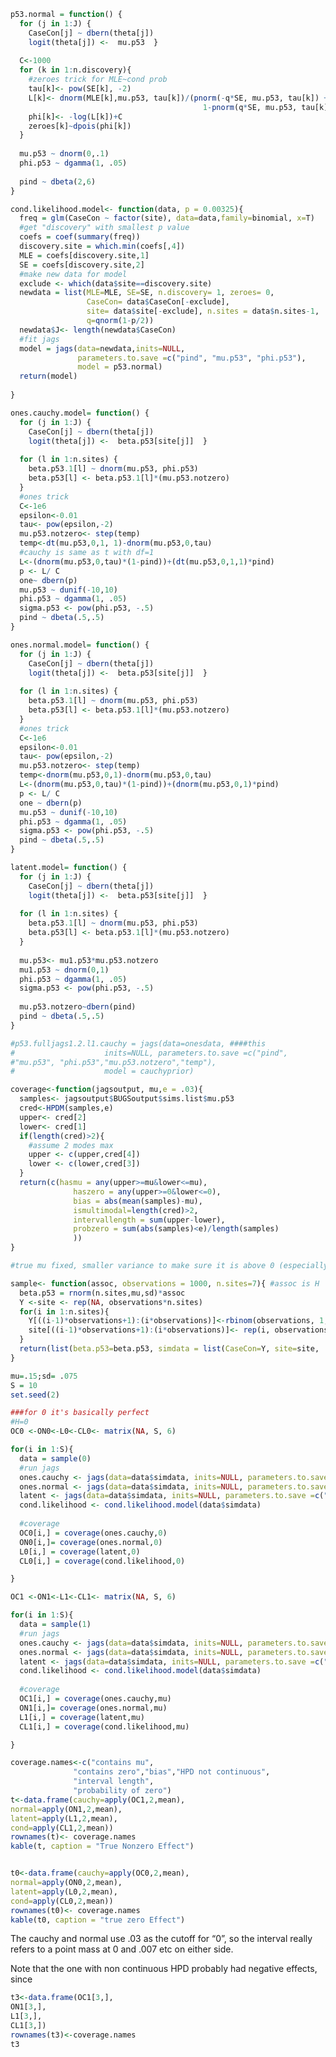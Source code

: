 
```r
p53.normal = function() {
  for (j in 1:J) {
    CaseCon[j] ~ dbern(theta[j])
    logit(theta[j]) <-  mu.p53  }
  
  C<-1000
  for (k in 1:n.discovery){
    #zeroes trick for MLE~cond prob
    tau[k]<- pow(SE[k], -2)
    L[k]<- dnorm(MLE[k],mu.p53, tau[k])/(pnorm(-q*SE, mu.p53, tau[k]) +
                                           1-pnorm(q*SE, mu.p53, tau[k]))
    phi[k]<- -log(L[k])+C
    zeroes[k]~dpois(phi[k])
  }
  
  mu.p53 ~ dnorm(0,.1)
  phi.p53 ~ dgamma(1, .05)
  
  pind ~ dbeta(2,6)
}

cond.likelihood.model<- function(data, p = 0.00325){
  freq = glm(CaseCon ~ factor(site), data=data,family=binomial, x=T)
  #get "discovery" with smallest p value
  coefs = coef(summary(freq))
  discovery.site = which.min(coefs[,4])
  MLE = coefs[discovery.site,1]
  SE = coefs[discovery.site,2]
  #make new data for model
  exclude <- which(data$site==discovery.site)
  newdata = list(MLE=MLE, SE=SE, n.discovery= 1, zeroes= 0, 
                 CaseCon= data$CaseCon[-exclude], 
                 site= data$site[-exclude], n.sites = data$n.sites-1,
                 q=qnorm(1-p/2))
  newdata$J<- length(newdata$CaseCon)
  #fit jags
  model = jags(data=newdata,inits=NULL, 
               parameters.to.save =c("pind", "mu.p53", "phi.p53"), 
               model = p53.normal)
  return(model)
  
}
```

```r
ones.cauchy.model= function() {
  for (j in 1:J) {
    CaseCon[j] ~ dbern(theta[j])
    logit(theta[j]) <-  beta.p53[site[j]]  }
  
  for (l in 1:n.sites) {
    beta.p53.1[l] ~ dnorm(mu.p53, phi.p53)
    beta.p53[l] <- beta.p53.1[l]*(mu.p53.notzero)
  }
  #ones trick
  C<-1e6
  epsilon<-0.01
  tau<- pow(epsilon,-2)
  mu.p53.notzero<- step(temp)
  temp<-dt(mu.p53,0,1, 1)-dnorm(mu.p53,0,tau) 
  #cauchy is same as t with df=1
  L<-(dnorm(mu.p53,0,tau)*(1-pind))+(dt(mu.p53,0,1,1)*pind)
  p <- L/ C
  one~ dbern(p)
  mu.p53 ~ dunif(-10,10) 
  phi.p53 ~ dgamma(1, .05)
  sigma.p53 <- pow(phi.p53, -.5)
  pind ~ dbeta(.5,.5)
}

ones.normal.model= function() {
  for (j in 1:J) {
    CaseCon[j] ~ dbern(theta[j])
    logit(theta[j]) <-  beta.p53[site[j]]  }
  
  for (l in 1:n.sites) {
    beta.p53.1[l] ~ dnorm(mu.p53, phi.p53)
    beta.p53[l] <- beta.p53.1[l]*(mu.p53.notzero)
  }
  #ones trick
  C<-1e6
  epsilon<-0.01
  tau<- pow(epsilon,-2)
  mu.p53.notzero<- step(temp)
  temp<-dnorm(mu.p53,0,1)-dnorm(mu.p53,0,tau) 
  L<-(dnorm(mu.p53,0,tau)*(1-pind))+(dnorm(mu.p53,0,1)*pind)
  p <- L/ C
  one ~ dbern(p)
  mu.p53 ~ dunif(-10,10) 
  phi.p53 ~ dgamma(1, .05)
  sigma.p53 <- pow(phi.p53, -.5)
  pind ~ dbeta(.5,.5)
}

latent.model= function() {
  for (j in 1:J) {
    CaseCon[j] ~ dbern(theta[j])
    logit(theta[j]) <-  beta.p53[site[j]]  }
  
  for (l in 1:n.sites) {
    beta.p53.1[l] ~ dnorm(mu.p53, phi.p53)
    beta.p53[l] <- beta.p53.1[l]*(mu.p53.notzero)
  }
  
  mu.p53<- mu1.p53*mu.p53.notzero
  mu1.p53 ~ dnorm(0,1)
  phi.p53 ~ dgamma(1, .05)
  sigma.p53 <- pow(phi.p53, -.5)
  
  mu.p53.notzero~dbern(pind)
  pind ~ dbeta(.5,.5)
}

#p53.fulljags1.2.l1.cauchy = jags(data=onesdata, ####this
#                    inits=NULL, parameters.to.save =c("pind", 
#"mu.p53", "phi.p53","mu.p53.notzero","temp"),
#                    model = cauchyprior)
```


```r
coverage<-function(jagsoutput, mu,e = .03){
  samples<- jagsoutput$BUGSoutput$sims.list$mu.p53
  cred<-HPDM(samples,e)
  upper<- cred[2]
  lower<- cred[1]
  if(length(cred)>2){
    #assume 2 modes max
    upper <- c(upper,cred[4])
    lower <- c(lower,cred[3])
  }
  return(c(hasmu = any(upper>=mu&lower<=mu), 
              haszero = any(upper>=0&lower<=0), 
              bias = abs(mean(samples)-mu),
              ismultimodal=length(cred)>2,
              intervallength = sum(upper-lower),
              probzero = sum(abs(samples)<e)/length(samples)
              ))
}

#true mu fixed, smaller variance to make sure it is above 0 (especially since it's learned anyway)

sample<- function(assoc, observations = 1000, n.sites=7){ #assoc is H
  beta.p53 = rnorm(n.sites,mu,sd)*assoc 
  Y <-site <- rep(NA, observations*n.sites)
  for(i in 1:n.sites){
    Y[((i-1)*observations+1):(i*observations)]<-rbinom(observations, 1, exp(beta.p53[i])/(1+exp(beta.p53[i])))
    site[((i-1)*observations+1):(i*observations)]<- rep(i, observations)
  }
  return(list(beta.p53=beta.p53, simdata = list(CaseCon=Y, site=site,  J=n.sites*observations ,n.sites=n.sites, one=1)))
}

```

```r
mu=.15;sd= .075
S = 10
set.seed(2)

###for 0 it's basically perfect 
#H=0
OC0 <-ON0<-L0<-CL0<- matrix(NA, S, 6)

for(i in 1:S){
  data = sample(0)
  #run jags
  ones.cauchy <- jags(data=data$simdata, inits=NULL, parameters.to.save =c("pind", "mu.p53", "phi.p53","mu.p53.notzero"), model = ones.cauchy.model)
  ones.normal <- jags(data=data$simdata, inits=NULL, parameters.to.save =c("pind", "mu.p53", "phi.p53","mu.p53.notzero"), model = ones.normal.model)
  latent <- jags(data=data$simdata, inits=NULL, parameters.to.save =c("pind", "mu.p53", "phi.p53","mu.p53.notzero"), model = latent.model)
  cond.likelihood <- cond.likelihood.model(data$simdata)
  
  #coverage
  OC0[i,] = coverage(ones.cauchy,0)
  ON0[i,]= coverage(ones.normal,0)
  L0[i,] = coverage(latent,0)
  CL0[i,] = coverage(cond.likelihood,0)

}

```


```r
OC1 <-ON1<-L1<-CL1<- matrix(NA, S, 6)

for(i in 1:S){
  data = sample(1)
  #run jags
  ones.cauchy <- jags(data=data$simdata, inits=NULL, parameters.to.save =c("pind", "mu.p53", "phi.p53","mu.p53.notzero"), model = ones.cauchy.model)
  ones.normal <- jags(data=data$simdata, inits=NULL, parameters.to.save =c("pind", "mu.p53", "phi.p53","mu.p53.notzero"), model = ones.normal.model)
  latent <- jags(data=data$simdata, inits=NULL, parameters.to.save =c("pind", "mu.p53", "phi.p53","mu.p53.notzero"), model = latent.model)
  cond.likelihood <- cond.likelihood.model(data$simdata)
  
  #coverage
  OC1[i,] = coverage(ones.cauchy,mu)
  ON1[i,]= coverage(ones.normal,mu)
  L1[i,] = coverage(latent,mu)
  CL1[i,] = coverage(cond.likelihood,mu)

}
```

```r
coverage.names<-c("contains mu",
              "contains zero","bias","HPD not continuous",
              "interval length",
              "probability of zero")
t<-data.frame(cauchy=apply(OC1,2,mean),
normal=apply(ON1,2,mean),
latent=apply(L1,2,mean),
cond=apply(CL1,2,mean))
rownames(t)<- coverage.names
kable(t, caption = "True Nonzero Effect")


t0<-data.frame(cauchy=apply(OC0,2,mean),
normal=apply(ON0,2,mean),
latent=apply(L0,2,mean),
cond=apply(CL0,2,mean))
rownames(t0)<- coverage.names
kable(t0, caption = "true zero Effect")
```
The cauchy and normal use .03 as the cutoff for "0", so the interval really refers to a point mass at 0 and .007 etc on either side.

Note that the one with non continuous HPD probably had negative effects, since
```r
t3<-data.frame(OC1[3,],
ON1[3,],
L1[3,],
CL1[3,])
rownames(t3)<-coverage.names
t3
```



